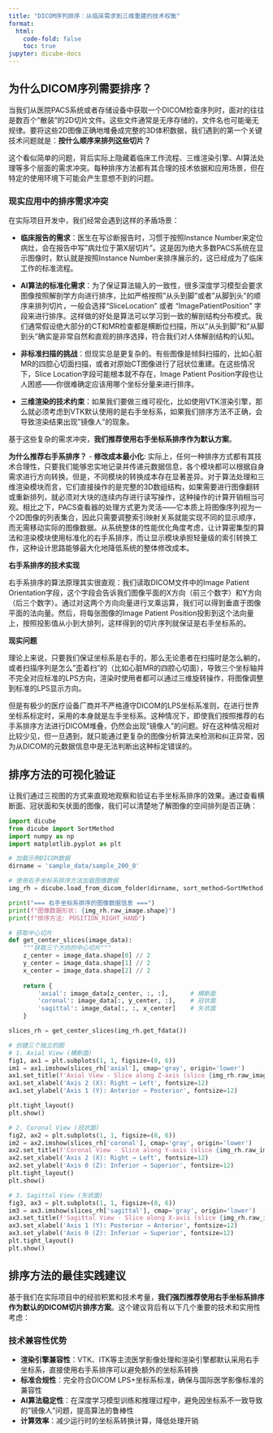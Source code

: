 ```yaml
---
title: "DICOM序列排序：从临床需求到三维重建的技术权衡"
format:
  html:
    code-fold: false
    toc: true
jupyter: dicube-docs
---
```


## 为什么DICOM序列需要排序？

当我们从医院PACS系统或者存储设备中获取一个DICOM检查序列时，面对的往往是数百个"散装"的2D切片文件。这些文件通常是无序存储的，文件名也可能毫无规律。要将这些2D图像正确地堆叠成完整的3D体积数据，我们遇到的第一个关键技术问题就是：**按什么顺序来排列这些切片？**

这个看似简单的问题，背后实际上隐藏着临床工作流程、三维渲染引擎、AI算法处理等多个层面的需求冲突。每种排序方法都有其合理的技术依据和应用场景，但在特定的使用环境下可能会产生意想不到的问题。

### 现实应用中的排序需求冲突

在实际项目开发中，我们经常会遇到这样的矛盾场景：

- **临床报告的需求**：医生在写诊断报告时，习惯于按照Instance Number来定位病灶，会在报告中写"病灶位于第X层切片"。这是因为绝大多数PACS系统在显示图像时，默认就是按照Instance Number来排序展示的，这已经成为了临床工作的标准流程。

- **AI算法的标准化需求**：为了保证算法输入的一致性，很多深度学习模型会要求图像按照解剖学方向进行排序，比如严格按照"从头到脚"或者"从脚到头"的顺序来排列切片，一般会选择“SliceLocation” 或者 "ImagePatientPosition" 字段来进行排序。这样做的好处是算法可以学习到一致的解剖结构分布模式。我们通常假设绝大部分的CT和MR检查都是横断位扫描，所以"从头到脚"和"从脚到头"确实是非常自然和直观的排序选择，符合我们对人体解剖结构的认知。

- **非标准扫描的挑战**：但现实总是更复杂的。有些图像是倾斜扫描的，比如心脏MR的四腔心切面扫描，或者对原始CT图像进行了冠状位重建。在这些情况下，Slice Location字段可能根本就不存在，Image Patient Position字段也让人困惑——你很难确定应该用哪个坐标分量来进行排序。

- **三维渲染的技术约束**：如果我们要做三维可视化，比如使用VTK渲染引擎，那么就必须考虑到VTK默认使用的是右手坐标系，如果我们排序方法不正确，会导致渲染结果出现"镜像人"的现象。

基于这些复杂的需求冲突，**我们推荐使用右手坐标系排序作为默认方案**。

**为什么推荐右手系排序？**
- **修改成本最小化**: 实际上，任何一种排序方式都有其技术合理性，只要我们能够忠实地记录并传递元数据信息，各个模块都可以根据自身需求进行方向转换。但是，不同模块的转换成本存在显著差异。对于算法处理和三维渲染模块而言，它们直接操作的是完整的3D数组结构，如果需要进行图像翻转或重新排列，就必须对大块的连续内存进行读写操作，这种操作的计算开销相当可观。相比之下，PACS查看器的处理方式更为灵活——它本质上将图像序列视为一个2D图像的列表集合，因此只需要调整索引映射关系就能实现不同的显示顺序，而无需移动实际的图像数据。从系统整体的性能优化角度考虑，让计算密集型的算法和渲染模块使用标准化的右手系排序，而让显示模块承担轻量级的索引转换工作，这种设计思路能够最大化地降低系统的整体修改成本。


**右手系排序的技术实现**

右手系排序的算法原理其实很直观：我们读取DICOM文件中的Image Patient Orientation字段，这个字段会告诉我们图像平面的X方向（前三个数字）和Y方向（后三个数字）。通过对这两个方向向量进行叉乘运算，我们可以得到垂直于图像平面的法向量。然后，将每张图像的Image Patient Position投影到这个法向量上，按照投影值从小到大排列，这样得到的切片序列就保证是右手坐标系的。

**现实问题**

理论上来说，只要我们保证坐标系是右手的，那么无论患者在扫描时是怎么躺的，或者扫描序列是怎么"歪着扫"的（比如心脏MR的四腔心切面），导致三个坐标轴并不完全对应标准的LPS方向，渲染时使用者都可以通过三维旋转操作，将图像调整到标准的LPS显示方向。

但是有极少的医疗设备厂商并不严格遵守DICOM的LPS坐标系准则，在进行世界坐标系标定时，采用的本身就是左手坐标系。这种情况下，即使我们按照推荐的右手系排序方法进行DICOM堆叠，仍然会出现"镜像人"的问题。好在这种情况相对比较少见，但一旦遇到，就只能通过更复杂的图像分析算法来检测和纠正异常，因为从DICOM的元数据信息中是无法判断出这种标定错误的。



## 排序方法的可视化验证

让我们通过三视图的方式来直观地观察和验证右手坐标系排序的效果。通过查看横断面、冠状面和矢状面的图像，我们可以清楚地了解图像的空间排列是否正确：

```python
import dicube
from dicube import SortMethod
import numpy as np
import matplotlib.pyplot as plt

# 加载示例DICOM数据
dirname = 'sample_data/sample_200_0'

# 使用右手坐标系排序方法加载图像数据
img_rh = dicube.load_from_dicom_folder(dirname, sort_method=SortMethod.POSITION_RIGHT_HAND)

print("=== 右手坐标系排序的图像数据信息 ===")
print(f"图像数据形状: {img_rh.raw_image.shape}")
print(f"排序方法: POSITION_RIGHT_HAND")

# 获取中心切片
def get_center_slices(image_data):
    """获取三个方向的中心切片"""
    z_center = image_data.shape[0] // 2
    y_center = image_data.shape[1] // 2  
    x_center = image_data.shape[2] // 2
    
    return {
        'axial': image_data[z_center, :, :],      # 横断面
        'coronal': image_data[:, y_center, :],    # 冠状面  
        'sagittal': image_data[:, :, x_center]    # 矢状面
    }

slices_rh = get_center_slices(img_rh.get_fdata())

# 创建三个独立的图
# 1. Axial View (横断面)
fig1, ax1 = plt.subplots(1, 1, figsize=(8, 6))
im1 = ax1.imshow(slices_rh['axial'], cmap='gray', origin='lower')
ax1.set_title(f'Axial View - Slice along Z-axis (slice {img_rh.raw_image.shape[0]//2} of {img_rh.raw_image.shape[0]})', fontsize=14)
ax1.set_xlabel('Axis 2 (X): Right → Left', fontsize=12)
ax1.set_ylabel('Axis 1 (Y): Anterior → Posterior', fontsize=12)

plt.tight_layout()
plt.show()

# 2. Coronal View (冠状面)
fig2, ax2 = plt.subplots(1, 1, figsize=(8, 6))
im2 = ax2.imshow(slices_rh['coronal'], cmap='gray', origin='lower')
ax2.set_title(f'Coronal View - Slice along Y-axis (slice {img_rh.raw_image.shape[1]//2} of {img_rh.raw_image.shape[1]})', fontsize=14)
ax2.set_xlabel('Axis 2 (X): Right → Left', fontsize=12)
ax2.set_ylabel('Axis 0 (Z): Inferior → Superior', fontsize=12)
plt.tight_layout()
plt.show()

# 3. Sagittal View (矢状面)
fig3, ax3 = plt.subplots(1, 1, figsize=(8, 6))
im3 = ax3.imshow(slices_rh['sagittal'], cmap='gray', origin='lower')
ax3.set_title(f'Sagittal View - Slice along X-axis (slice {img_rh.raw_image.shape[2]//2} of {img_rh.raw_image.shape[2]})', fontsize=14)
ax3.set_xlabel('Axis 1 (Y): Posterior → Anterior', fontsize=12)
ax3.set_ylabel('Axis 0 (Z): Inferior → Superior', fontsize=12)
plt.tight_layout()
plt.show()
```

## 排序方法的最佳实践建议

基于我们在实际项目中的经验积累和技术考量，**我们强烈推荐使用右手坐标系排序作为默认的DICOM切片排序方案**。这个建议背后有以下几个重要的技术和实用性考虑：

### 技术兼容性优势

- **渲染引擎兼容性**：VTK、ITK等主流医学影像处理和渲染引擎都默认采用右手坐标系，直接使用右手系排序可以避免额外的坐标系转换
- **标准合规性**：完全符合DICOM LPS+坐标系标准，确保与国际医学影像标准的兼容性
- **AI算法稳定性**：在深度学习模型训练和推理过程中，避免因坐标系不一致导致的"镜像人"问题，提高算法的鲁棒性
- **计算效率**：减少运行时的坐标系转换计算，降低处理开销


